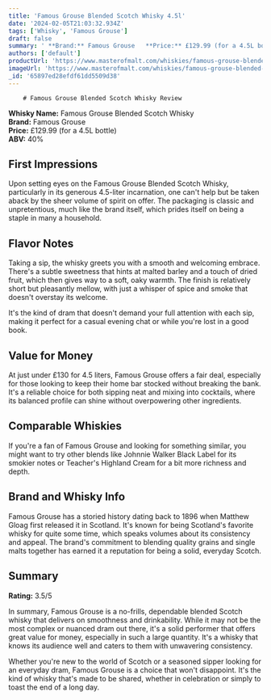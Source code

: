 ```yaml
---
title: 'Famous Grouse Blended Scotch Whisky 4.5l'
date: '2024-02-05T21:03:32.934Z'
tags: ['Whisky', 'Famous Grouse']
draft: false
summary: ' **Brand:** Famous Grouse   **Price:** £129.99 (for a 4.5L bottle)   **ABV:** 40%  ## First Impressions  Upon setting eyes on the ...'
authors: ['default']
productUrl: 'https://www.masterofmalt.com/whiskies/famous-grouse-blended-scotch-whisky-4_5l/'
imageUrl: 'https://www.masterofmalt.com/whiskies/famous-grouse-blended-scotch-whisky-4_5l.jpg'
_id: '65897ed28efdf61dd5509d38'
---
```


        # Famous Grouse Blended Scotch Whisky Review

**Whisky Name:** Famous Grouse Blended Scotch Whisky  
**Brand:** Famous Grouse  
**Price:** £129.99 (for a 4.5L bottle)  
**ABV:** 40%

## First Impressions

Upon setting eyes on the Famous Grouse Blended Scotch Whisky, particularly in its generous 4.5-liter incarnation, one can't help but be taken aback by the sheer volume of spirit on offer. The packaging is classic and unpretentious, much like the brand itself, which prides itself on being a staple in many a household.

## Flavor Notes

Taking a sip, the whisky greets you with a smooth and welcoming embrace. There's a subtle sweetness that hints at malted barley and a touch of dried fruit, which then gives way to a soft, oaky warmth. The finish is relatively short but pleasantly mellow, with just a whisper of spice and smoke that doesn't overstay its welcome.

It's the kind of dram that doesn't demand your full attention with each sip, making it perfect for a casual evening chat or while you're lost in a good book.

## Value for Money

At just under £130 for 4.5 liters, Famous Grouse offers a fair deal, especially for those looking to keep their home bar stocked without breaking the bank. It's a reliable choice for both sipping neat and mixing into cocktails, where its balanced profile can shine without overpowering other ingredients.

## Comparable Whiskies

If you're a fan of Famous Grouse and looking for something similar, you might want to try other blends like Johnnie Walker Black Label for its smokier notes or Teacher's Highland Cream for a bit more richness and depth.

## Brand and Whisky Info

Famous Grouse has a storied history dating back to 1896 when Matthew Gloag first released it in Scotland. It's known for being Scotland's favorite whisky for quite some time, which speaks volumes about its consistency and appeal. The brand's commitment to blending quality grains and single malts together has earned it a reputation for being a solid, everyday Scotch.

## Summary

**Rating:** 3.5/5

In summary, Famous Grouse is a no-frills, dependable blended Scotch whisky that delivers on smoothness and drinkability. While it may not be the most complex or nuanced dram out there, it's a solid performer that offers great value for money, especially in such a large quantity. It's a whisky that knows its audience well and caters to them with unwavering consistency.

Whether you're new to the world of Scotch or a seasoned sipper looking for an everyday dram, Famous Grouse is a choice that won't disappoint. It's the kind of whisky that's made to be shared, whether in celebration or simply to toast the end of a long day.
